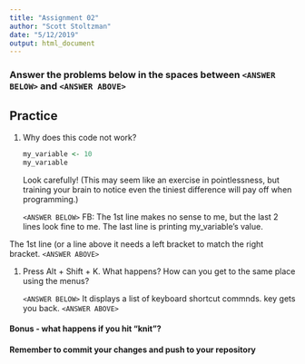 ```yaml
---
title: "Assignment 02"
author: "Scott Stoltzman"
date: "5/12/2019"
output: html_document
---
```


### Answer the problems below in the spaces between `<ANSWER BELOW>` and `<ANSWER ABOVE>`

## Practice

1.  Why does this code not work?

    ```r
    my_variable <- 10
    my_varıable
    ```
    
    Look carefully! (This may seem like an exercise in pointlessness, but
    training your brain to notice even the tiniest difference will pay off
    when programming.)
    
    
    `<ANSWER BELOW>`
   FB: The 1st line makes no sense to me, but the last 2 lines look fine to me.  The last line is printing my_variable's value.
    
   The 1st line (or a line above it needs a left bracket to match the right bracket.
    `<ANSWER ABOVE>`
    
    
1.  Press Alt + Shift + K. What happens? How can you get to the same place
    using the menus?


    `<ANSWER BELOW>`
    It displays a list of keyboard shortcut commnds.
    <ESC> key gets you back.
    `<ANSWER ABOVE>`



#### Bonus - what happens if you hit "knit"?

#### Remember to commit your changes and push to your repository
